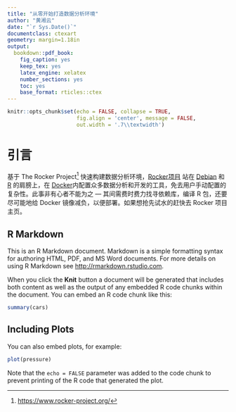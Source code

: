 ```yaml
---
title: "从零开始打造数据分析环境"
author: "黄湘云"
date: "`r Sys.Date()`"
documentclass: ctexart
geometry: margin=1.18in
output: 
  bookdown::pdf_book: 
    fig_caption: yes
    keep_tex: yes
    latex_engine: xelatex
    number_sections: yes
    toc: yes
    base_format: rticles::ctex
---
```


```r
knitr::opts_chunk$set(echo = FALSE, collapse = TRUE,   
                      fig.align = 'center', message = FALSE,
                      out.width = '.7\\textwidth')
```

# 引言 

基于 The Rocker Project^[<https://www.rocker-project.org/>] 快速构建数据分析环境，[Rocker项目](https://github.com/rocker-org/rocker) 站在 [Debian](https://www.debian.org/) 和 [R](https://www.r-project.org/) 的肩膀上，在 [Docker](https://www.docker.com/)内配置众多数据分析和开发的工具，免去用户手动配置的复杂性。此事非有心者不能为之 --- 其间需费时费力找寻依赖库，编译 R 包，还要尽可能地给 Docker 镜像减负，以便部署。如果想抢先试水的赶快去 Rocker 项目主页。

## R Markdown

This is an R Markdown document. Markdown is a simple formatting syntax for authoring HTML, PDF, and MS Word documents. For more details on using R Markdown see <http://rmarkdown.rstudio.com>.

When you click the **Knit** button a document will be generated that includes both content as well as the output of any embedded R code chunks within the document. You can embed an R code chunk like this:

```r
summary(cars)
```

## Including Plots

You can also embed plots, for example:

```r
plot(pressure)
```

Note that the `echo = FALSE` parameter was added to the code chunk to prevent printing of the R code that generated the plot.
